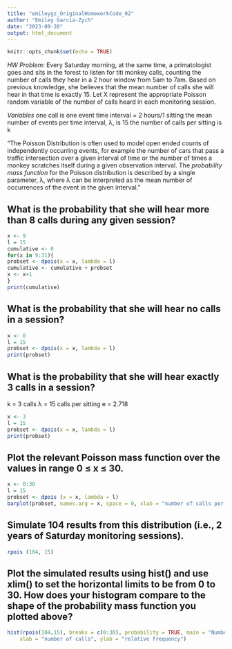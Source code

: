 ```yaml
---
title: "emileygz_OriginalHomeworkCode_02"
author: "Emiley Garcia-Zych"
date: "2023-09-20"
output: html_document
---
```


```r
knitr::opts_chunk$set(echo = TRUE)
```

*HW Problem:* 
Every Saturday morning, at the same time, a primatologist goes and sits in the forest to listen for titi monkey calls, counting the number of calls they hear in a 2 hour window from 5am to 7am. Based on previous knowledge, she believes that the mean number of calls she will hear in that time is exactly 15. Let X represent the appropriate Poisson random variable of the number of calls heard in each monitoring session.

*Variables*
one call is one event
time interval = 2 hours/1 sitting
the mean number of events per time interval, λ, is 15
the number of calls per sitting is k

"The Poisson Distribution is often used to model open ended counts of independently occurring events, for example the number of cars that pass a traffic intersection over a given interval of time or the number of times a monkey scratches itself during a given observation interval. The *probability mass function* for the Poisson distribution is described by a single parameter, λ, where λ can be interpreted as the mean number of occurrences of the event in the given interval."

## What is the probability that she will hear more than 8 calls during any given session?
```r
x <- 9
l = 15
cumulative <- 0
for(x in 9:31){
probset <- dpois(x = x, lambda = l)
cumulative <- cumulative + probset
x <- x+1
}
print(cumulative)
```

## What is the probability that she will hear no calls in a session?
```r
x <- 0
l = 15
probset <- dpois(x = x, lambda = l)
print(probset)
```
## What is the probability that she will hear exactly 3 calls in a session?

k = 3 calls
λ = 15 calls per sitting
e = 2.718

```r
x <- 3
l = 15
probset <- dpois(x = x, lambda = l)
print(probset)
```

## Plot the relevant Poisson mass function over the values in range 0 ≤ x ≤ 30.

```r
x <- 0:30
l = 15
probset <- dpois (x = x, lambda = l)
barplot(probset, names.arg = x, space = 0, xlab = "number of calls per sitting", ylab = "relative frequency", main = "Probability Mass Function") 
```

## Simulate 104 results from this distribution (i.e., 2 years of Saturday monitoring sessions).

```r
rpois (104, 15)

```

## Plot the simulated results using hist() and use xlim() to set the horizontal limits to be from 0 to 30. How does your histogram compare to the shape of the probability mass function you plotted above?

```r
hist(rpois(104,15), breaks = c(0:30), probability = TRUE, main = "Number of Calls Per Sitting",
    xlab = "number of calls", ylab = "relative frequency")
```
